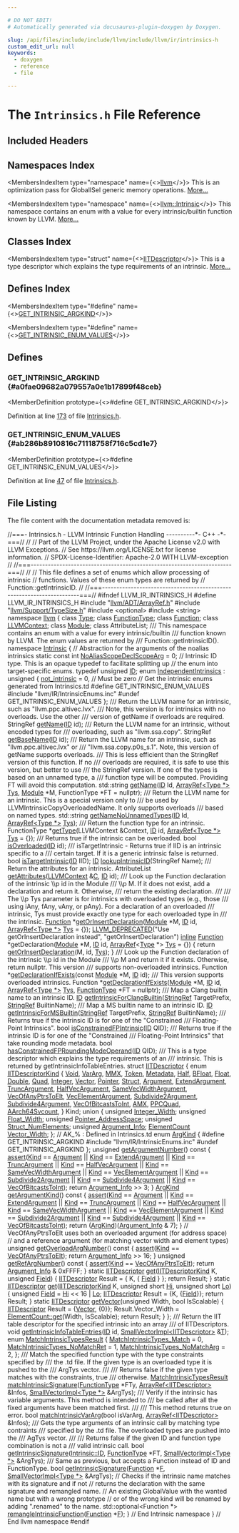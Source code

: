 ```yaml
---

# DO NOT EDIT!
# Automatically generated via docusaurus-plugin-doxygen by Doxygen.

slug: /api/files/include/include/llvm/include/llvm/ir/intrinsics-h
custom_edit_url: null
keywords:
  - doxygen
  - reference
  - file

---
```





# The `Intrinsics.h` File Reference

<DoxygenPage pluginConfig={pluginConfig}>



## Included Headers

<IncludesList>
<IncludesListItem
  filePath="llvm/ADT/ArrayRef.h"
  permalink="/docs/api/files/include/include/llvm/include/llvm/adt/arrayref-h"
  isLocal="true" />
<IncludesListItem
  filePath="llvm/Support/TypeSize.h"
  permalink="/docs/api/files/include/include/llvm/include/llvm/support/typesize-h"
  isLocal="true" />
<IncludesListItem
  filePath="optional"
  permalink=""
  isLocal="false" />
<IncludesListItem
  filePath="string"
  permalink=""
  isLocal="false" />
<IncludesListItem
  filePath="llvm/IR/IntrinsicEnums.inc"
  permalink=""
  isLocal="true" />
</IncludesList>

## Namespaces Index

<MembersIndex>

<MembersIndexItem
  type="namespace"
  name={<><a href="/docs/api/namespaces/llvm">llvm</a></>}>
This is an optimization pass for GlobalISel generic memory operations. <a href="/docs/api/namespaces/llvm/#details">More...</a>
</MembersIndexItem>

<MembersIndexItem
  type="namespace"
  name={<><a href="/docs/api/namespaces/llvm/intrinsic">llvm::Intrinsic</a></>}>
This namespace contains an enum with a value for every intrinsic/builtin function known by LLVM. <a href="/docs/api/namespaces/llvm/intrinsic/#details">More...</a>
</MembersIndexItem>

</MembersIndex>

## Classes Index

<MembersIndex>

<MembersIndexItem
  type="struct"
  name={<><a href="/docs/api/structs/llvm/intrinsic/iitdescriptor">IITDescriptor</a></>}>
This is a type descriptor which explains the type requirements of an intrinsic. <a href="/docs/api/structs/llvm/intrinsic/iitdescriptor/#details">More...</a>
</MembersIndexItem>

</MembersIndex>

## Defines Index

<MembersIndex>

<MembersIndexItem
  type="#define"
  name={<><a href="#a0fae09682a079557a0e1b17899f48ceb">GET&#95;INTRINSIC&#95;ARGKIND</a></>}>
</MembersIndexItem>

<MembersIndexItem
  type="#define"
  name={<><a href="#ab286b8910816c71118758f716c5cd1e7">GET&#95;INTRINSIC&#95;ENUM&#95;VALUES</a></>}>
</MembersIndexItem>

</MembersIndex>


<SectionDefinition>

## Defines

### GET&#95;INTRINSIC&#95;ARGKIND {#a0fae09682a079557a0e1b17899f48ceb}

<MemberDefinition
  prototype={<>#define GET&#95;INTRINSIC&#95;ARGKIND</>}>

Definition at line <a href="#l00173">173</a> of file <a href="/docs/api/files/include/include/llvm/include/llvm/ir/intrinsics-h">Intrinsics.h</a>.
</MemberDefinition>

### GET&#95;INTRINSIC&#95;ENUM&#95;VALUES {#ab286b8910816c71118758f716c5cd1e7}

<MemberDefinition
  prototype={<>#define GET&#95;INTRINSIC&#95;ENUM&#95;VALUES</>}>

Definition at line <a href="#l00047">47</a> of file <a href="/docs/api/files/include/include/llvm/include/llvm/ir/intrinsics-h">Intrinsics.h</a>.
</MemberDefinition>

</SectionDefinition>

## File Listing

The file content with the documentation metadata removed is:

<ProgramListing>

<Link id="l00001" /><CodeLine lineNumber="1"><Highlight kind="comment">//===- Intrinsics.h - LLVM Intrinsic Function Handling ----------&#42;- C++ -&#42;-===//</Highlight><Highlight kind="normal"></Highlight></CodeLine>
<Link id="l00002" /><CodeLine lineNumber="2"><Highlight kind="normal"></Highlight><Highlight kind="comment">//</Highlight><Highlight kind="normal"></Highlight></CodeLine>
<Link id="l00003" /><CodeLine lineNumber="3"><Highlight kind="normal"></Highlight><Highlight kind="comment">// Part of the LLVM Project, under the Apache License v2.0 with LLVM Exceptions.</Highlight><Highlight kind="normal"></Highlight></CodeLine>
<Link id="l00004" /><CodeLine lineNumber="4"><Highlight kind="normal"></Highlight><Highlight kind="comment">// See https://llvm.org/LICENSE.txt for license information.</Highlight><Highlight kind="normal"></Highlight></CodeLine>
<Link id="l00005" /><CodeLine lineNumber="5"><Highlight kind="normal"></Highlight><Highlight kind="comment">// SPDX-License-Identifier: Apache-2.0 WITH LLVM-exception</Highlight><Highlight kind="normal"></Highlight></CodeLine>
<Link id="l00006" /><CodeLine lineNumber="6"><Highlight kind="normal"></Highlight><Highlight kind="comment">//</Highlight><Highlight kind="normal"></Highlight></CodeLine>
<Link id="l00007" /><CodeLine lineNumber="7"><Highlight kind="normal"></Highlight><Highlight kind="comment">//===----------------------------------------------------------------------===//</Highlight><Highlight kind="normal"></Highlight></CodeLine>
<Link id="l00008" /><CodeLine lineNumber="8"><Highlight kind="normal"></Highlight><Highlight kind="comment">//</Highlight><Highlight kind="normal"></Highlight></CodeLine>
<Link id="l00009" /><CodeLine lineNumber="9"><Highlight kind="normal"></Highlight><Highlight kind="comment">// This file defines a set of enums which allow processing of intrinsic</Highlight><Highlight kind="normal"></Highlight></CodeLine>
<Link id="l00010" /><CodeLine lineNumber="10"><Highlight kind="normal"></Highlight><Highlight kind="comment">// functions. Values of these enum types are returned by</Highlight><Highlight kind="normal"></Highlight></CodeLine>
<Link id="l00011" /><CodeLine lineNumber="11"><Highlight kind="normal"></Highlight><Highlight kind="comment">// Function::getIntrinsicID.</Highlight><Highlight kind="normal"></Highlight></CodeLine>
<Link id="l00012" /><CodeLine lineNumber="12"><Highlight kind="normal"></Highlight><Highlight kind="comment">//</Highlight><Highlight kind="normal"></Highlight></CodeLine>
<Link id="l00013" /><CodeLine lineNumber="13"><Highlight kind="normal"></Highlight><Highlight kind="comment">//===----------------------------------------------------------------------===//</Highlight><Highlight kind="normal"></Highlight></CodeLine>
<Link id="l00014" /><CodeLine lineNumber="14"><Highlight kind="normal"></Highlight></CodeLine>
<Link id="l00015" /><CodeLine lineNumber="15"><Highlight kind="normal"></Highlight><Highlight kind="preprocessor">#ifndef LLVM&#95;IR&#95;INTRINSICS&#95;H</Highlight><Highlight kind="normal"></Highlight></CodeLine>
<Link id="l00016" /><CodeLine lineNumber="16"><Highlight kind="normal"></Highlight><Highlight kind="preprocessor">#define LLVM&#95;IR&#95;INTRINSICS&#95;H</Highlight><Highlight kind="normal"></Highlight></CodeLine>
<Link id="l00017" /><CodeLine lineNumber="17"><Highlight kind="normal"></Highlight></CodeLine>
<Link id="l00018" /><CodeLine lineNumber="18"><Highlight kind="normal"></Highlight><Highlight kind="preprocessor">#include &quot;<a href="/docs/api/files/include/include/llvm/include/llvm/adt/arrayref-h">llvm/ADT/ArrayRef.h</a>&quot;</Highlight><Highlight kind="normal"></Highlight></CodeLine>
<Link id="l00019" /><CodeLine lineNumber="19"><Highlight kind="normal"></Highlight><Highlight kind="preprocessor">#include &quot;<a href="/docs/api/files/include/include/llvm/include/llvm/support/typesize-h">llvm/Support/TypeSize.h</a>&quot;</Highlight><Highlight kind="normal"></Highlight></CodeLine>
<Link id="l00020" /><CodeLine lineNumber="20"><Highlight kind="normal"></Highlight><Highlight kind="preprocessor">#include &lt;optional&gt;</Highlight><Highlight kind="normal"></Highlight></CodeLine>
<Link id="l00021" /><CodeLine lineNumber="21"><Highlight kind="normal"></Highlight><Highlight kind="preprocessor">#include &lt;string&gt;</Highlight><Highlight kind="normal"></Highlight></CodeLine>
<Link id="l00022" /><CodeLine lineNumber="22"><Highlight kind="normal"></Highlight></CodeLine>
<Link id="l00023" /><CodeLine lineNumber="23"><Highlight kind="normal"></Highlight><Highlight kind="keyword">namespace </Highlight><Highlight kind="normal"><a href="/docs/api/namespaces/llvm">llvm</a> &#123;</Highlight></CodeLine>
<Link id="l00024" /><CodeLine lineNumber="24"><Highlight kind="normal"></Highlight></CodeLine>
<Link id="l00025" /><CodeLine lineNumber="25"><Highlight kind="normal"></Highlight><Highlight kind="keyword">class </Highlight><Highlight kind="normal"><a href="/docs/api/classes/llvm/type">Type</a>;</Highlight></CodeLine>
<Link id="l00026" /><CodeLine lineNumber="26"><Highlight kind="normal"></Highlight><Highlight kind="keyword">class </Highlight><Highlight kind="normal"><a href="/docs/api/classes/llvm/functiontype">FunctionType</a>;</Highlight></CodeLine>
<Link id="l00027" /><CodeLine lineNumber="27"><Highlight kind="normal"></Highlight><Highlight kind="keyword">class </Highlight><Highlight kind="normal"><a href="/docs/api/classes/llvm/function">Function</a>;</Highlight></CodeLine>
<Link id="l00028" /><CodeLine lineNumber="28"><Highlight kind="normal"></Highlight><Highlight kind="keyword">class </Highlight><Highlight kind="normal"><a href="/docs/api/classes/llvm/llvmcontext">LLVMContext</a>;</Highlight></CodeLine>
<Link id="l00029" /><CodeLine lineNumber="29"><Highlight kind="normal"></Highlight><Highlight kind="keyword">class </Highlight><Highlight kind="normal"><a href="/docs/api/classes/llvm/module">Module</a>;</Highlight></CodeLine>
<Link id="l00030" /><CodeLine lineNumber="30"><Highlight kind="normal"></Highlight><Highlight kind="keyword">class </Highlight><Highlight kind="normal">AttributeList;</Highlight></CodeLine>
<Link id="l00031" /><CodeLine lineNumber="31"><Highlight kind="normal"></Highlight><Highlight kind="comment"></Highlight></CodeLine>
<Link id="l00032" /><CodeLine lineNumber="32"><Highlight kind="comment">/// This namespace contains an enum with a value for every intrinsic/builtin</Highlight></CodeLine>
<Link id="l00033" /><CodeLine lineNumber="33"><Highlight kind="comment">/// function known by LLVM. The enum values are returned by</Highlight></CodeLine>
<Link id="l00034" /><CodeLine lineNumber="34"><Highlight kind="comment">/// Function::getIntrinsicID().</Highlight><Highlight kind="normal"></Highlight></CodeLine>
<Link id="l00035" /><CodeLine lineNumber="35"><Highlight kind="normal"></Highlight><Highlight kind="keyword">namespace </Highlight><Highlight kind="normal"><a href="/docs/api/namespaces/llvm/intrinsic">Intrinsic</a> &#123;</Highlight></CodeLine>
<Link id="l00036" /><CodeLine lineNumber="36"><Highlight kind="normal">  </Highlight><Highlight kind="comment">// Abstraction for the arguments of the noalias intrinsics</Highlight><Highlight kind="normal"></Highlight></CodeLine>
<Link id="l00037" /><CodeLine lineNumber="37" lineLink="/docs/api/namespaces/llvm/intrinsic/#a93df8888c3b6eb4e7e5df51033799693"><Highlight kind="normal">  </Highlight><Highlight kind="keyword">static</Highlight><Highlight kind="normal"> </Highlight><Highlight kind="keyword">const</Highlight><Highlight kind="normal"> </Highlight><Highlight kind="keywordtype">int</Highlight><Highlight kind="normal"> <a href="/docs/api/namespaces/llvm/intrinsic/#a93df8888c3b6eb4e7e5df51033799693">NoAliasScopeDeclScopeArg</a> = 0;</Highlight></CodeLine>
<Link id="l00038" /><CodeLine lineNumber="38"><Highlight kind="normal"></Highlight></CodeLine>
<Link id="l00039" /><CodeLine lineNumber="39"><Highlight kind="normal">  </Highlight><Highlight kind="comment">// Intrinsic ID type. This is an opaque typedef to facilitate splitting up</Highlight><Highlight kind="normal"></Highlight></CodeLine>
<Link id="l00040" /><CodeLine lineNumber="40"><Highlight kind="normal">  </Highlight><Highlight kind="comment">// the enum into target-specific enums.</Highlight><Highlight kind="normal"></Highlight></CodeLine>
<Link id="l00041" /><CodeLine lineNumber="41"><Highlight kind="normal">  </Highlight><Highlight kind="keyword">typedef</Highlight><Highlight kind="normal"> </Highlight><Highlight kind="keywordtype">unsigned</Highlight><Highlight kind="normal"> <a href="/docs/api/namespaces/llvm/intrinsic/#a80add6b3b1cdaec560907995127adc16">ID</a>;</Highlight></CodeLine>
<Link id="l00042" /><CodeLine lineNumber="42"><Highlight kind="normal"></Highlight></CodeLine>
<Link id="l00043" /><CodeLine lineNumber="43" lineLink="/docs/api/namespaces/llvm/intrinsic/#a35fedf4db6d756bd82501607f93c1e79"><Highlight kind="normal">  </Highlight><Highlight kind="keyword">enum</Highlight><Highlight kind="normal"> <a href="/docs/api/namespaces/llvm/intrinsic/#a35fedf4db6d756bd82501607f93c1e79">IndependentIntrinsics</a> : </Highlight><Highlight kind="keywordtype">unsigned</Highlight><Highlight kind="normal"> &#123;</Highlight></CodeLine>
<Link id="l00044" /><CodeLine lineNumber="44" lineLink="/docs/api/namespaces/llvm/intrinsic/#a35fedf4db6d756bd82501607f93c1e79aab5fb650050f184fa7c19c26abde5226"><Highlight kind="normal">    <a href="/docs/api/namespaces/llvm/intrinsic/#a35fedf4db6d756bd82501607f93c1e79aab5fb650050f184fa7c19c26abde5226">not&#95;intrinsic</a> = 0, </Highlight><Highlight kind="comment">// Must be zero</Highlight><Highlight kind="normal"></Highlight></CodeLine>
<Link id="l00045" /><CodeLine lineNumber="45"><Highlight kind="normal"></Highlight></CodeLine>
<Link id="l00046" /><CodeLine lineNumber="46"><Highlight kind="normal">  </Highlight><Highlight kind="comment">// Get the intrinsic enums generated from Intrinsics.td</Highlight><Highlight kind="normal"></Highlight></CodeLine>
<Link id="l00047" /><CodeLine lineNumber="47" lineLink="#ab286b8910816c71118758f716c5cd1e7"><Highlight kind="normal"></Highlight><Highlight kind="preprocessor">#define GET&#95;INTRINSIC&#95;ENUM&#95;VALUES</Highlight><Highlight kind="normal"></Highlight></CodeLine>
<Link id="l00048" /><CodeLine lineNumber="48"><Highlight kind="normal"></Highlight><Highlight kind="preprocessor">#include &quot;llvm/IR/IntrinsicEnums.inc&quot;</Highlight><Highlight kind="normal"></Highlight></CodeLine>
<Link id="l00049" /><CodeLine lineNumber="49"><Highlight kind="normal"></Highlight><Highlight kind="preprocessor">#undef GET&#95;INTRINSIC&#95;ENUM&#95;VALUES</Highlight><Highlight kind="normal"></Highlight></CodeLine>
<Link id="l00050" /><CodeLine lineNumber="50"><Highlight kind="normal">  &#125;;</Highlight></CodeLine>
<Link id="l00051" /><CodeLine lineNumber="51"><Highlight kind="normal"></Highlight><Highlight kind="comment"></Highlight></CodeLine>
<Link id="l00052" /><CodeLine lineNumber="52"><Highlight kind="comment">  /// Return the LLVM name for an intrinsic, such as &quot;llvm.ppc.altivec.lvx&quot;.</Highlight></CodeLine>
<Link id="l00053" /><CodeLine lineNumber="53"><Highlight kind="comment">  /// Note, this version is for intrinsics with no overloads.  Use the other</Highlight></CodeLine>
<Link id="l00054" /><CodeLine lineNumber="54"><Highlight kind="comment">  /// version of getName if overloads are required.</Highlight><Highlight kind="normal"></Highlight></CodeLine>
<Link id="l00055" /><CodeLine lineNumber="55"><Highlight kind="normal">  StringRef <a href="/docs/api/namespaces/llvm/intrinsic/#a7157f9fa9dd11f234ec3c58517cb6d96">getName</a>(<a href="/docs/api/namespaces/llvm/intrinsic/#a80add6b3b1cdaec560907995127adc16">ID</a> </Highlight><Highlight kind="keywordtype">id</Highlight><Highlight kind="normal">);</Highlight></CodeLine>
<Link id="l00056" /><CodeLine lineNumber="56"><Highlight kind="normal"></Highlight><Highlight kind="comment"></Highlight></CodeLine>
<Link id="l00057" /><CodeLine lineNumber="57"><Highlight kind="comment">  /// Return the LLVM name for an intrinsic, without encoded types for</Highlight></CodeLine>
<Link id="l00058" /><CodeLine lineNumber="58"><Highlight kind="comment">  /// overloading, such as &quot;llvm.ssa.copy&quot;.</Highlight><Highlight kind="normal"></Highlight></CodeLine>
<Link id="l00059" /><CodeLine lineNumber="59"><Highlight kind="normal">  StringRef <a href="/docs/api/namespaces/llvm/intrinsic/#aac36688686cd311fab09e6b55efb7f96">getBaseName</a>(<a href="/docs/api/namespaces/llvm/intrinsic/#a80add6b3b1cdaec560907995127adc16">ID</a> </Highlight><Highlight kind="keywordtype">id</Highlight><Highlight kind="normal">);</Highlight></CodeLine>
<Link id="l00060" /><CodeLine lineNumber="60"><Highlight kind="normal"></Highlight><Highlight kind="comment"></Highlight></CodeLine>
<Link id="l00061" /><CodeLine lineNumber="61"><Highlight kind="comment">  /// Return the LLVM name for an intrinsic, such as &quot;llvm.ppc.altivec.lvx&quot; or</Highlight></CodeLine>
<Link id="l00062" /><CodeLine lineNumber="62"><Highlight kind="comment">  /// &quot;llvm.ssa.copy.p0s&#95;s.1&quot;. Note, this version of getName supports overloads.</Highlight></CodeLine>
<Link id="l00063" /><CodeLine lineNumber="63"><Highlight kind="comment">  /// This is less efficient than the StringRef version of this function.  If no</Highlight></CodeLine>
<Link id="l00064" /><CodeLine lineNumber="64"><Highlight kind="comment">  /// overloads are required, it is safe to use this version, but better to use</Highlight></CodeLine>
<Link id="l00065" /><CodeLine lineNumber="65"><Highlight kind="comment">  /// the StringRef version. If one of the types is based on an unnamed type, a</Highlight></CodeLine>
<Link id="l00066" /><CodeLine lineNumber="66"><Highlight kind="comment">  /// function type will be computed. Providing FT will avoid this computation.</Highlight><Highlight kind="normal"></Highlight></CodeLine>
<Link id="l00067" /><CodeLine lineNumber="67"><Highlight kind="normal">  std::string <a href="/docs/api/namespaces/llvm/intrinsic/#a7157f9fa9dd11f234ec3c58517cb6d96">getName</a>(<a href="/docs/api/namespaces/llvm/intrinsic/#a80add6b3b1cdaec560907995127adc16">ID</a> Id, <a href="/docs/api/namespaces/llvm/#ab9c6b351507d3c0730f4290919d43a12">ArrayRef&lt;Type &#42;&gt;</a> <a href="/docs/api/namespaces/llvm/intrinsic/#a042f275033dbeb7761b82e5368e871bf">Tys</a>, <a href="/docs/api/files/lib/lib/codegen/machinecheckdebugify-cpp/#a85892acfa8970627e9bd9c9815f15c25">Module</a> &#42;M,</Highlight></CodeLine>
<Link id="l00068" /><CodeLine lineNumber="68"><Highlight kind="normal">                      FunctionType &#42;FT = </Highlight><Highlight kind="keyword">nullptr</Highlight><Highlight kind="normal">);</Highlight></CodeLine>
<Link id="l00069" /><CodeLine lineNumber="69"><Highlight kind="normal"></Highlight><Highlight kind="comment"></Highlight></CodeLine>
<Link id="l00070" /><CodeLine lineNumber="70"><Highlight kind="comment">  /// Return the LLVM name for an intrinsic. This is a special version only to</Highlight></CodeLine>
<Link id="l00071" /><CodeLine lineNumber="71"><Highlight kind="comment">  /// be used by LLVMIntrinsicCopyOverloadedName. It only supports overloads</Highlight></CodeLine>
<Link id="l00072" /><CodeLine lineNumber="72"><Highlight kind="comment">  /// based on named types.</Highlight><Highlight kind="normal"></Highlight></CodeLine>
<Link id="l00073" /><CodeLine lineNumber="73"><Highlight kind="normal">  std::string <a href="/docs/api/namespaces/llvm/intrinsic/#a3b2b24ea2831ebf75ab12501d3ca89e8">getNameNoUnnamedTypes</a>(<a href="/docs/api/namespaces/llvm/intrinsic/#a80add6b3b1cdaec560907995127adc16">ID</a> Id, <a href="/docs/api/namespaces/llvm/#ab9c6b351507d3c0730f4290919d43a12">ArrayRef&lt;Type &#42;&gt;</a> <a href="/docs/api/namespaces/llvm/intrinsic/#a042f275033dbeb7761b82e5368e871bf">Tys</a>);</Highlight></CodeLine>
<Link id="l00074" /><CodeLine lineNumber="74"><Highlight kind="normal"></Highlight><Highlight kind="comment"></Highlight></CodeLine>
<Link id="l00075" /><CodeLine lineNumber="75"><Highlight kind="comment">  /// Return the function type for an intrinsic.</Highlight><Highlight kind="normal"></Highlight></CodeLine>
<Link id="l00076" /><CodeLine lineNumber="76"><Highlight kind="normal">  FunctionType &#42;<a href="/docs/api/namespaces/llvm/intrinsic/#aca1828635e30f34e4958afeb5541766e">getType</a>(LLVMContext &amp;Context, <a href="/docs/api/namespaces/llvm/intrinsic/#a80add6b3b1cdaec560907995127adc16">ID</a> </Highlight><Highlight kind="keywordtype">id</Highlight><Highlight kind="normal">, <a href="/docs/api/namespaces/llvm/#ab9c6b351507d3c0730f4290919d43a12">ArrayRef&lt;Type &#42;&gt;</a> <a href="/docs/api/namespaces/llvm/intrinsic/#a042f275033dbeb7761b82e5368e871bf">Tys</a> = &#123;&#125;);</Highlight></CodeLine>
<Link id="l00077" /><CodeLine lineNumber="77"><Highlight kind="normal"></Highlight><Highlight kind="comment"></Highlight></CodeLine>
<Link id="l00078" /><CodeLine lineNumber="78"><Highlight kind="comment">  /// Returns true if the intrinsic can be overloaded.</Highlight><Highlight kind="normal"></Highlight></CodeLine>
<Link id="l00079" /><CodeLine lineNumber="79"><Highlight kind="normal">  </Highlight><Highlight kind="keywordtype">bool</Highlight><Highlight kind="normal"> <a href="/docs/api/namespaces/llvm/intrinsic/#ab2d91e185087b0ac1f22ef439a170c7f">isOverloaded</a>(<a href="/docs/api/namespaces/llvm/intrinsic/#a80add6b3b1cdaec560907995127adc16">ID</a> </Highlight><Highlight kind="keywordtype">id</Highlight><Highlight kind="normal">);</Highlight></CodeLine>
<Link id="l00080" /><CodeLine lineNumber="80"><Highlight kind="normal"></Highlight><Highlight kind="comment"></Highlight></CodeLine>
<Link id="l00081" /><CodeLine lineNumber="81"><Highlight kind="comment">  /// isTargetIntrinsic - Returns true if IID is an intrinsic specific to a</Highlight></CodeLine>
<Link id="l00082" /><CodeLine lineNumber="82"><Highlight kind="comment">  /// certain target. If it is a generic intrinsic false is returned.</Highlight><Highlight kind="normal"></Highlight></CodeLine>
<Link id="l00083" /><CodeLine lineNumber="83"><Highlight kind="normal">  </Highlight><Highlight kind="keywordtype">bool</Highlight><Highlight kind="normal"> <a href="/docs/api/namespaces/llvm/intrinsic/#aeb05a68bd17abae22344be8a1a41fb5d">isTargetIntrinsic</a>(<a href="/docs/api/namespaces/llvm/intrinsic/#a80add6b3b1cdaec560907995127adc16">ID</a> IID);</Highlight></CodeLine>
<Link id="l00084" /><CodeLine lineNumber="84"><Highlight kind="normal"></Highlight></CodeLine>
<Link id="l00085" /><CodeLine lineNumber="85"><Highlight kind="normal">  <a href="/docs/api/namespaces/llvm/intrinsic/#a80add6b3b1cdaec560907995127adc16">ID</a> <a href="/docs/api/namespaces/llvm/intrinsic/#a821cf516da0409f54e4cd8a5b7478ea7">lookupIntrinsicID</a>(StringRef Name);</Highlight></CodeLine>
<Link id="l00086" /><CodeLine lineNumber="86"><Highlight kind="normal"></Highlight><Highlight kind="comment"></Highlight></CodeLine>
<Link id="l00087" /><CodeLine lineNumber="87"><Highlight kind="comment">  /// Return the attributes for an intrinsic.</Highlight><Highlight kind="normal"></Highlight></CodeLine>
<Link id="l00088" /><CodeLine lineNumber="88" lineLink="/docs/api/namespaces/llvm/intrinsic/#a89cda2218259523c41863fc1175d6907"><Highlight kind="normal">  AttributeList <a href="/docs/api/namespaces/llvm/intrinsic/#a89cda2218259523c41863fc1175d6907">getAttributes</a>(<a href="/docs/api/classes/llvm/llvmcontext">LLVMContext</a> &amp;<a href="/docs/api/namespaces/llvm/callingconv/#ac6aa1387c4375260e2468eb5a77fdb4cafd841a49aec1539bc88abc8ff9e170fb">C</a>, <a href="/docs/api/namespaces/llvm/intrinsic/#a80add6b3b1cdaec560907995127adc16">ID</a> </Highlight><Highlight kind="keywordtype">id</Highlight><Highlight kind="normal">);</Highlight></CodeLine>
<Link id="l00089" /><CodeLine lineNumber="89"><Highlight kind="normal"></Highlight><Highlight kind="comment"></Highlight></CodeLine>
<Link id="l00090" /><CodeLine lineNumber="90"><Highlight kind="comment">  /// Look up the Function declaration of the intrinsic \\p id in the Module</Highlight></CodeLine>
<Link id="l00091" /><CodeLine lineNumber="91"><Highlight kind="comment">  /// \\p M. If it does not exist, add a declaration and return it. Otherwise,</Highlight></CodeLine>
<Link id="l00092" /><CodeLine lineNumber="92"><Highlight kind="comment">  /// return the existing declaration.</Highlight></CodeLine>
<Link id="l00093" /><CodeLine lineNumber="93"><Highlight kind="comment">  ///</Highlight></CodeLine>
<Link id="l00094" /><CodeLine lineNumber="94"><Highlight kind="comment">  /// The \\p Tys parameter is for intrinsics with overloaded types (e.g., those</Highlight></CodeLine>
<Link id="l00095" /><CodeLine lineNumber="95"><Highlight kind="comment">  /// using iAny, fAny, vAny, or pAny).  For a declaration of an overloaded</Highlight></CodeLine>
<Link id="l00096" /><CodeLine lineNumber="96"><Highlight kind="comment">  /// intrinsic, Tys must provide exactly one type for each overloaded type in</Highlight></CodeLine>
<Link id="l00097" /><CodeLine lineNumber="97"><Highlight kind="comment">  /// the intrinsic.</Highlight><Highlight kind="normal"></Highlight></CodeLine>
<Link id="l00098" /><CodeLine lineNumber="98"><Highlight kind="normal">  <a href="/docs/api/classes/llvm/function">Function</a> &#42;<a href="/docs/api/namespaces/llvm/intrinsic/#a0cff8be0190d8e20b7cf13646f34afa2">getOrInsertDeclaration</a>(<a href="/docs/api/classes/llvm/module">Module</a> &#42;M, <a href="/docs/api/namespaces/llvm/intrinsic/#a80add6b3b1cdaec560907995127adc16">ID</a> </Highlight><Highlight kind="keywordtype">id</Highlight><Highlight kind="normal">, <a href="/docs/api/classes/llvm/arrayref">ArrayRef&lt;Type &#42;&gt;</a> <a href="/docs/api/namespaces/llvm/intrinsic/#a042f275033dbeb7761b82e5368e871bf">Tys</a> = &#123;&#125;);</Highlight></CodeLine>
<Link id="l00099" /><CodeLine lineNumber="99"><Highlight kind="normal"></Highlight></CodeLine>
<Link id="l00100" /><CodeLine lineNumber="100" lineLink="/docs/api/namespaces/llvm/intrinsic/#a15a163f0f99e34c12ffe66edc4fe4cc2"><Highlight kind="normal">  <a href="/docs/api/files/include/include/llvm/include/llvm/support/compiler-h/#a2166e563f0a3060d24f8b53a6d995ad6">LLVM&#95;DEPRECATED</a>(</Highlight><Highlight kind="stringliteral">&quot;Use getOrInsertDeclaration instead&quot;</Highlight><Highlight kind="normal">,</Highlight></CodeLine>
<Link id="l00101" /><CodeLine lineNumber="101"><Highlight kind="normal">                  </Highlight><Highlight kind="stringliteral">&quot;getOrInsertDeclaration&quot;</Highlight><Highlight kind="normal">)</Highlight></CodeLine>
<Link id="l00102" /><CodeLine lineNumber="102" lineLink="/docs/api/namespaces/llvm/intrinsic/#a1fd225da5fcb670947a8e869fce8650e"><Highlight kind="normal">  <a href="/docs/api/files/lib/lib/transforms/lib/transforms/ipo/alwaysinliner-cpp/#a46ccdc20c42bb5ae5b9d313e12a68421">inline</a> <a href="/docs/api/classes/llvm/function">Function</a> &#42;getDeclaration(<a href="/docs/api/classes/llvm/module">Module</a> &#42;M, <a href="/docs/api/namespaces/llvm/intrinsic/#a80add6b3b1cdaec560907995127adc16">ID</a> </Highlight><Highlight kind="keywordtype">id</Highlight><Highlight kind="normal">, <a href="/docs/api/classes/llvm/arrayref">ArrayRef</a>&lt;<a href="/docs/api/classes/llvm/type">Type</a> &#42;&gt; <a href="/docs/api/namespaces/llvm/intrinsic/#a042f275033dbeb7761b82e5368e871bf">Tys</a> = &#123;&#125;) &#123;</Highlight></CodeLine>
<Link id="l00103" /><CodeLine lineNumber="103"><Highlight kind="normal">    </Highlight><Highlight kind="keywordflow">return</Highlight><Highlight kind="normal"> <a href="/docs/api/namespaces/llvm/intrinsic/#a0cff8be0190d8e20b7cf13646f34afa2">getOrInsertDeclaration</a>(M, </Highlight><Highlight kind="keywordtype">id</Highlight><Highlight kind="normal">, <a href="/docs/api/namespaces/llvm/intrinsic/#a042f275033dbeb7761b82e5368e871bf">Tys</a>);</Highlight></CodeLine>
<Link id="l00104" /><CodeLine lineNumber="104"><Highlight kind="normal">  &#125;</Highlight></CodeLine>
<Link id="l00105" /><CodeLine lineNumber="105"><Highlight kind="normal"></Highlight><Highlight kind="comment"></Highlight></CodeLine>
<Link id="l00106" /><CodeLine lineNumber="106"><Highlight kind="comment">  /// Look up the Function declaration of the intrinsic \\p id in the Module</Highlight></CodeLine>
<Link id="l00107" /><CodeLine lineNumber="107"><Highlight kind="comment">  /// \\p M and return it if it exists. Otherwise, return nullptr. This version</Highlight></CodeLine>
<Link id="l00108" /><CodeLine lineNumber="108"><Highlight kind="comment">  /// supports non-overloaded intrinsics.</Highlight><Highlight kind="normal"></Highlight></CodeLine>
<Link id="l00109" /><CodeLine lineNumber="109"><Highlight kind="normal">  Function &#42;<a href="/docs/api/namespaces/llvm/intrinsic/#aa1731508126b77035ab3ba9d71d5374b">getDeclarationIfExists</a>(</Highlight><Highlight kind="keyword">const</Highlight><Highlight kind="normal"> <a href="/docs/api/files/lib/lib/codegen/machinecheckdebugify-cpp/#a85892acfa8970627e9bd9c9815f15c25">Module</a> &#42;M, <a href="/docs/api/namespaces/llvm/intrinsic/#a80add6b3b1cdaec560907995127adc16">ID</a> </Highlight><Highlight kind="keywordtype">id</Highlight><Highlight kind="normal">);</Highlight></CodeLine>
<Link id="l00110" /><CodeLine lineNumber="110"><Highlight kind="normal"></Highlight><Highlight kind="comment"></Highlight></CodeLine>
<Link id="l00111" /><CodeLine lineNumber="111"><Highlight kind="comment">  /// This version supports overloaded intrinsics.</Highlight><Highlight kind="normal"></Highlight></CodeLine>
<Link id="l00112" /><CodeLine lineNumber="112"><Highlight kind="normal">  Function &#42;<a href="/docs/api/namespaces/llvm/intrinsic/#aa1731508126b77035ab3ba9d71d5374b">getDeclarationIfExists</a>(<a href="/docs/api/files/lib/lib/codegen/machinecheckdebugify-cpp/#a85892acfa8970627e9bd9c9815f15c25">Module</a> &#42;M, <a href="/docs/api/namespaces/llvm/intrinsic/#a80add6b3b1cdaec560907995127adc16">ID</a> </Highlight><Highlight kind="keywordtype">id</Highlight><Highlight kind="normal">, <a href="/docs/api/namespaces/llvm/#ab9c6b351507d3c0730f4290919d43a12">ArrayRef&lt;Type &#42;&gt;</a> <a href="/docs/api/namespaces/llvm/intrinsic/#a042f275033dbeb7761b82e5368e871bf">Tys</a>,</Highlight></CodeLine>
<Link id="l00113" /><CodeLine lineNumber="113"><Highlight kind="normal">                                   <a href="/docs/api/classes/functiontype">FunctionType</a> &#42;FT = </Highlight><Highlight kind="keyword">nullptr</Highlight><Highlight kind="normal">);</Highlight></CodeLine>
<Link id="l00114" /><CodeLine lineNumber="114"><Highlight kind="normal"></Highlight><Highlight kind="comment"></Highlight></CodeLine>
<Link id="l00115" /><CodeLine lineNumber="115"><Highlight kind="comment">  /// Map a Clang builtin name to an intrinsic ID.</Highlight><Highlight kind="normal"></Highlight></CodeLine>
<Link id="l00116" /><CodeLine lineNumber="116" lineLink="/docs/api/namespaces/llvm/intrinsic/#a7625b4659e0bcfd1e8938bfc188537c4"><Highlight kind="normal">  <a href="/docs/api/namespaces/llvm/intrinsic/#a80add6b3b1cdaec560907995127adc16">ID</a> <a href="/docs/api/namespaces/llvm/intrinsic/#a7625b4659e0bcfd1e8938bfc188537c4">getIntrinsicForClangBuiltin</a>(<a href="/docs/api/classes/llvm/stringref">StringRef</a> TargetPrefix, <a href="/docs/api/classes/llvm/stringref">StringRef</a> BuiltinName);</Highlight></CodeLine>
<Link id="l00117" /><CodeLine lineNumber="117"><Highlight kind="normal"></Highlight><Highlight kind="comment"></Highlight></CodeLine>
<Link id="l00118" /><CodeLine lineNumber="118"><Highlight kind="comment">  /// Map a MS builtin name to an intrinsic ID.</Highlight><Highlight kind="normal"></Highlight></CodeLine>
<Link id="l00119" /><CodeLine lineNumber="119" lineLink="/docs/api/namespaces/llvm/intrinsic/#a9a7064731c86d5ab52f953e6ccd8322f"><Highlight kind="normal">  <a href="/docs/api/namespaces/llvm/intrinsic/#a80add6b3b1cdaec560907995127adc16">ID</a> <a href="/docs/api/namespaces/llvm/intrinsic/#a9a7064731c86d5ab52f953e6ccd8322f">getIntrinsicForMSBuiltin</a>(<a href="/docs/api/classes/llvm/stringref">StringRef</a> TargetPrefix, <a href="/docs/api/classes/llvm/stringref">StringRef</a> BuiltinName);</Highlight></CodeLine>
<Link id="l00120" /><CodeLine lineNumber="120"><Highlight kind="normal"></Highlight><Highlight kind="comment"></Highlight></CodeLine>
<Link id="l00121" /><CodeLine lineNumber="121"><Highlight kind="comment">  /// Returns true if the intrinsic ID is for one of the &quot;Constrained</Highlight></CodeLine>
<Link id="l00122" /><CodeLine lineNumber="122"><Highlight kind="comment">  /// Floating-Point Intrinsics&quot;.</Highlight><Highlight kind="normal"></Highlight></CodeLine>
<Link id="l00123" /><CodeLine lineNumber="123"><Highlight kind="normal">  </Highlight><Highlight kind="keywordtype">bool</Highlight><Highlight kind="normal"> <a href="/docs/api/namespaces/llvm/intrinsic/#a7ff2d64dca44822331bda0a0975ebd6d">isConstrainedFPIntrinsic</a>(<a href="/docs/api/namespaces/llvm/intrinsic/#a80add6b3b1cdaec560907995127adc16">ID</a> QID);</Highlight></CodeLine>
<Link id="l00124" /><CodeLine lineNumber="124"><Highlight kind="normal"></Highlight><Highlight kind="comment"></Highlight></CodeLine>
<Link id="l00125" /><CodeLine lineNumber="125"><Highlight kind="comment">  /// Returns true if the intrinsic ID is for one of the &quot;Constrained</Highlight></CodeLine>
<Link id="l00126" /><CodeLine lineNumber="126"><Highlight kind="comment">  /// Floating-Point Intrinsics&quot; that take rounding mode metadata.</Highlight><Highlight kind="normal"></Highlight></CodeLine>
<Link id="l00127" /><CodeLine lineNumber="127"><Highlight kind="normal">  </Highlight><Highlight kind="keywordtype">bool</Highlight><Highlight kind="normal"> <a href="/docs/api/namespaces/llvm/intrinsic/#a3dbd4447f1241859563534da87edfa1f">hasConstrainedFPRoundingModeOperand</a>(<a href="/docs/api/namespaces/llvm/intrinsic/#a80add6b3b1cdaec560907995127adc16">ID</a> QID);</Highlight></CodeLine>
<Link id="l00128" /><CodeLine lineNumber="128"><Highlight kind="normal"></Highlight><Highlight kind="comment"></Highlight></CodeLine>
<Link id="l00129" /><CodeLine lineNumber="129"><Highlight kind="comment">  /// This is a type descriptor which explains the type requirements of an</Highlight></CodeLine>
<Link id="l00130" /><CodeLine lineNumber="130"><Highlight kind="comment">  /// intrinsic. This is returned by getIntrinsicInfoTableEntries.</Highlight><Highlight kind="normal"></Highlight></CodeLine>
<Link id="l00131" /><CodeLine lineNumber="131" lineLink="/docs/api/structs/llvm/intrinsic/iitdescriptor"><Highlight kind="normal">  </Highlight><Highlight kind="keyword">struct </Highlight><Highlight kind="normal"><a href="/docs/api/structs/llvm/intrinsic/iitdescriptor">IITDescriptor</a> &#123;</Highlight></CodeLine>
<Link id="l00132" /><CodeLine lineNumber="132" lineLink="/docs/api/structs/llvm/intrinsic/iitdescriptor/#a4bdf4f1a432b628d6c78a4942244c0fc"><Highlight kind="normal">    </Highlight><Highlight kind="keyword">enum</Highlight><Highlight kind="normal"> <a href="/docs/api/structs/llvm/intrinsic/iitdescriptor/#a4bdf4f1a432b628d6c78a4942244c0fc">IITDescriptorKind</a> &#123;</Highlight></CodeLine>
<Link id="l00133" /><CodeLine lineNumber="133" lineLink="/docs/api/structs/llvm/intrinsic/iitdescriptor/#a4bdf4f1a432b628d6c78a4942244c0fca857d9d3e14e60b7d00a2607096ce0c60"><Highlight kind="normal">      <a href="/docs/api/structs/llvm/intrinsic/iitdescriptor/#a4bdf4f1a432b628d6c78a4942244c0fca857d9d3e14e60b7d00a2607096ce0c60">Void</a>,</Highlight></CodeLine>
<Link id="l00134" /><CodeLine lineNumber="134" lineLink="/docs/api/structs/llvm/intrinsic/iitdescriptor/#a4bdf4f1a432b628d6c78a4942244c0fca484f6ab5099f6776d80396a092c84ac5"><Highlight kind="normal">      <a href="/docs/api/structs/llvm/intrinsic/iitdescriptor/#a4bdf4f1a432b628d6c78a4942244c0fca484f6ab5099f6776d80396a092c84ac5">VarArg</a>,</Highlight></CodeLine>
<Link id="l00135" /><CodeLine lineNumber="135" lineLink="/docs/api/structs/llvm/intrinsic/iitdescriptor/#a4bdf4f1a432b628d6c78a4942244c0fcad078e0ac4447cbf137c6204424c8b73a"><Highlight kind="normal">      <a href="/docs/api/structs/llvm/intrinsic/iitdescriptor/#a4bdf4f1a432b628d6c78a4942244c0fcad078e0ac4447cbf137c6204424c8b73a">MMX</a>,</Highlight></CodeLine>
<Link id="l00136" /><CodeLine lineNumber="136" lineLink="/docs/api/structs/llvm/intrinsic/iitdescriptor/#a4bdf4f1a432b628d6c78a4942244c0fca712d5c1287f92a8fbea35d83d0ccc75f"><Highlight kind="normal">      <a href="/docs/api/structs/llvm/intrinsic/iitdescriptor/#a4bdf4f1a432b628d6c78a4942244c0fca712d5c1287f92a8fbea35d83d0ccc75f">Token</a>,</Highlight></CodeLine>
<Link id="l00137" /><CodeLine lineNumber="137" lineLink="/docs/api/structs/llvm/intrinsic/iitdescriptor/#a4bdf4f1a432b628d6c78a4942244c0fca5157f3e7b95fecffafb2ba8d42429bc4"><Highlight kind="normal">      <a href="/docs/api/structs/llvm/intrinsic/iitdescriptor/#a4bdf4f1a432b628d6c78a4942244c0fca5157f3e7b95fecffafb2ba8d42429bc4">Metadata</a>,</Highlight></CodeLine>
<Link id="l00138" /><CodeLine lineNumber="138" lineLink="/docs/api/structs/llvm/intrinsic/iitdescriptor/#a4bdf4f1a432b628d6c78a4942244c0fcabd342ca365e9c9fad8bb56e2ce305e1b"><Highlight kind="normal">      <a href="/docs/api/structs/llvm/intrinsic/iitdescriptor/#a4bdf4f1a432b628d6c78a4942244c0fcabd342ca365e9c9fad8bb56e2ce305e1b">Half</a>,</Highlight></CodeLine>
<Link id="l00139" /><CodeLine lineNumber="139" lineLink="/docs/api/structs/llvm/intrinsic/iitdescriptor/#a4bdf4f1a432b628d6c78a4942244c0fcaf235f6717c68a94a85e65f62cbbc1cf2"><Highlight kind="normal">      <a href="/docs/api/structs/llvm/intrinsic/iitdescriptor/#a4bdf4f1a432b628d6c78a4942244c0fcaf235f6717c68a94a85e65f62cbbc1cf2">BFloat</a>,</Highlight></CodeLine>
<Link id="l00140" /><CodeLine lineNumber="140" lineLink="/docs/api/structs/llvm/intrinsic/iitdescriptor/#a4bdf4f1a432b628d6c78a4942244c0fca6dc7395b51cab89eca51926f6fc1cf3c"><Highlight kind="normal">      <a href="/docs/api/structs/llvm/intrinsic/iitdescriptor/#a4bdf4f1a432b628d6c78a4942244c0fca6dc7395b51cab89eca51926f6fc1cf3c">Float</a>,</Highlight></CodeLine>
<Link id="l00141" /><CodeLine lineNumber="141" lineLink="/docs/api/structs/llvm/intrinsic/iitdescriptor/#a4bdf4f1a432b628d6c78a4942244c0fca3603faa1969eba79c799b51c01aa2b64"><Highlight kind="normal">      <a href="/docs/api/structs/llvm/intrinsic/iitdescriptor/#a4bdf4f1a432b628d6c78a4942244c0fca3603faa1969eba79c799b51c01aa2b64">Double</a>,</Highlight></CodeLine>
<Link id="l00142" /><CodeLine lineNumber="142" lineLink="/docs/api/structs/llvm/intrinsic/iitdescriptor/#a4bdf4f1a432b628d6c78a4942244c0fcad4d9186a77d3bc1a6e8c5dfb52889bc1"><Highlight kind="normal">      <a href="/docs/api/structs/llvm/intrinsic/iitdescriptor/#a4bdf4f1a432b628d6c78a4942244c0fcad4d9186a77d3bc1a6e8c5dfb52889bc1">Quad</a>,</Highlight></CodeLine>
<Link id="l00143" /><CodeLine lineNumber="143" lineLink="/docs/api/structs/llvm/intrinsic/iitdescriptor/#a4bdf4f1a432b628d6c78a4942244c0fcad8956869e778d2dfe5532559e7c1ecf9"><Highlight kind="normal">      <a href="/docs/api/structs/llvm/intrinsic/iitdescriptor/#a4bdf4f1a432b628d6c78a4942244c0fcad8956869e778d2dfe5532559e7c1ecf9">Integer</a>,</Highlight></CodeLine>
<Link id="l00144" /><CodeLine lineNumber="144" lineLink="/docs/api/structs/llvm/intrinsic/iitdescriptor/#a4bdf4f1a432b628d6c78a4942244c0fca04581b997ef295baa87e1221f1054236"><Highlight kind="normal">      <a href="/docs/api/structs/llvm/intrinsic/iitdescriptor/#a4bdf4f1a432b628d6c78a4942244c0fca04581b997ef295baa87e1221f1054236">Vector</a>,</Highlight></CodeLine>
<Link id="l00145" /><CodeLine lineNumber="145" lineLink="/docs/api/structs/llvm/intrinsic/iitdescriptor/#a4bdf4f1a432b628d6c78a4942244c0fca7bbcb21238bfb73b2c5b666ac7f19438"><Highlight kind="normal">      <a href="/docs/api/structs/llvm/intrinsic/iitdescriptor/#a4bdf4f1a432b628d6c78a4942244c0fca7bbcb21238bfb73b2c5b666ac7f19438">Pointer</a>,</Highlight></CodeLine>
<Link id="l00146" /><CodeLine lineNumber="146" lineLink="/docs/api/structs/llvm/intrinsic/iitdescriptor/#a4bdf4f1a432b628d6c78a4942244c0fcab4f1ac6b37c7049da733e72ef90eabcd"><Highlight kind="normal">      <a href="/docs/api/structs/llvm/intrinsic/iitdescriptor/#a4bdf4f1a432b628d6c78a4942244c0fcab4f1ac6b37c7049da733e72ef90eabcd">Struct</a>,</Highlight></CodeLine>
<Link id="l00147" /><CodeLine lineNumber="147" lineLink="/docs/api/structs/llvm/intrinsic/iitdescriptor/#a4bdf4f1a432b628d6c78a4942244c0fca486b75e3989ba93a6cdc34431291c3b3"><Highlight kind="normal">      <a href="/docs/api/structs/llvm/intrinsic/iitdescriptor/#a4bdf4f1a432b628d6c78a4942244c0fca486b75e3989ba93a6cdc34431291c3b3">Argument</a>,</Highlight></CodeLine>
<Link id="l00148" /><CodeLine lineNumber="148" lineLink="/docs/api/structs/llvm/intrinsic/iitdescriptor/#a4bdf4f1a432b628d6c78a4942244c0fca96fdd05970b9e4e9c723ed8a9dad202d"><Highlight kind="normal">      <a href="/docs/api/structs/llvm/intrinsic/iitdescriptor/#a4bdf4f1a432b628d6c78a4942244c0fca96fdd05970b9e4e9c723ed8a9dad202d">ExtendArgument</a>,</Highlight></CodeLine>
<Link id="l00149" /><CodeLine lineNumber="149" lineLink="/docs/api/structs/llvm/intrinsic/iitdescriptor/#a4bdf4f1a432b628d6c78a4942244c0fca8e8e4da223ec106852da84f310e70a7d"><Highlight kind="normal">      <a href="/docs/api/structs/llvm/intrinsic/iitdescriptor/#a4bdf4f1a432b628d6c78a4942244c0fca8e8e4da223ec106852da84f310e70a7d">TruncArgument</a>,</Highlight></CodeLine>
<Link id="l00150" /><CodeLine lineNumber="150" lineLink="/docs/api/structs/llvm/intrinsic/iitdescriptor/#a4bdf4f1a432b628d6c78a4942244c0fca8395d709fee30ad194e89ae8ffabe77c"><Highlight kind="normal">      <a href="/docs/api/structs/llvm/intrinsic/iitdescriptor/#a4bdf4f1a432b628d6c78a4942244c0fca8395d709fee30ad194e89ae8ffabe77c">HalfVecArgument</a>,</Highlight></CodeLine>
<Link id="l00151" /><CodeLine lineNumber="151" lineLink="/docs/api/structs/llvm/intrinsic/iitdescriptor/#a4bdf4f1a432b628d6c78a4942244c0fca0f4d1d546be9b2dcd98447aa2025c865"><Highlight kind="normal">      <a href="/docs/api/structs/llvm/intrinsic/iitdescriptor/#a4bdf4f1a432b628d6c78a4942244c0fca0f4d1d546be9b2dcd98447aa2025c865">SameVecWidthArgument</a>,</Highlight></CodeLine>
<Link id="l00152" /><CodeLine lineNumber="152" lineLink="/docs/api/structs/llvm/intrinsic/iitdescriptor/#a4bdf4f1a432b628d6c78a4942244c0fca1009ba462e1f603b84e09353affb33e6"><Highlight kind="normal">      <a href="/docs/api/structs/llvm/intrinsic/iitdescriptor/#a4bdf4f1a432b628d6c78a4942244c0fca1009ba462e1f603b84e09353affb33e6">VecOfAnyPtrsToElt</a>,</Highlight></CodeLine>
<Link id="l00153" /><CodeLine lineNumber="153" lineLink="/docs/api/structs/llvm/intrinsic/iitdescriptor/#a4bdf4f1a432b628d6c78a4942244c0fcaaf8734a000f80e2a1f7b045b78039150"><Highlight kind="normal">      <a href="/docs/api/structs/llvm/intrinsic/iitdescriptor/#a4bdf4f1a432b628d6c78a4942244c0fcaaf8734a000f80e2a1f7b045b78039150">VecElementArgument</a>,</Highlight></CodeLine>
<Link id="l00154" /><CodeLine lineNumber="154" lineLink="/docs/api/structs/llvm/intrinsic/iitdescriptor/#a4bdf4f1a432b628d6c78a4942244c0fca936ed04793701ae718cf6633323b775e"><Highlight kind="normal">      <a href="/docs/api/structs/llvm/intrinsic/iitdescriptor/#a4bdf4f1a432b628d6c78a4942244c0fca936ed04793701ae718cf6633323b775e">Subdivide2Argument</a>,</Highlight></CodeLine>
<Link id="l00155" /><CodeLine lineNumber="155" lineLink="/docs/api/structs/llvm/intrinsic/iitdescriptor/#a4bdf4f1a432b628d6c78a4942244c0fcac1ffa06e40a405d13acde21e4b553479"><Highlight kind="normal">      <a href="/docs/api/structs/llvm/intrinsic/iitdescriptor/#a4bdf4f1a432b628d6c78a4942244c0fcac1ffa06e40a405d13acde21e4b553479">Subdivide4Argument</a>,</Highlight></CodeLine>
<Link id="l00156" /><CodeLine lineNumber="156" lineLink="/docs/api/structs/llvm/intrinsic/iitdescriptor/#a4bdf4f1a432b628d6c78a4942244c0fca8de511b20956ddac6bc3a9359177a99c"><Highlight kind="normal">      <a href="/docs/api/structs/llvm/intrinsic/iitdescriptor/#a4bdf4f1a432b628d6c78a4942244c0fca8de511b20956ddac6bc3a9359177a99c">VecOfBitcastsToInt</a>,</Highlight></CodeLine>
<Link id="l00157" /><CodeLine lineNumber="157" lineLink="/docs/api/structs/llvm/intrinsic/iitdescriptor/#a4bdf4f1a432b628d6c78a4942244c0fcaea820cc7f317726dd2835ae0a2b65645"><Highlight kind="normal">      <a href="/docs/api/structs/llvm/intrinsic/iitdescriptor/#a4bdf4f1a432b628d6c78a4942244c0fcaea820cc7f317726dd2835ae0a2b65645">AMX</a>,</Highlight></CodeLine>
<Link id="l00158" /><CodeLine lineNumber="158" lineLink="/docs/api/structs/llvm/intrinsic/iitdescriptor/#a4bdf4f1a432b628d6c78a4942244c0fca5d9d3e96b39da7e7151e1b939feeea9e"><Highlight kind="normal">      <a href="/docs/api/structs/llvm/intrinsic/iitdescriptor/#a4bdf4f1a432b628d6c78a4942244c0fca5d9d3e96b39da7e7151e1b939feeea9e">PPCQuad</a>,</Highlight></CodeLine>
<Link id="l00159" /><CodeLine lineNumber="159" lineLink="/docs/api/structs/llvm/intrinsic/iitdescriptor/#a4bdf4f1a432b628d6c78a4942244c0fcae165c41b5afec76ce66a83747dc0edd3"><Highlight kind="normal">      <a href="/docs/api/structs/llvm/intrinsic/iitdescriptor/#a4bdf4f1a432b628d6c78a4942244c0fcae165c41b5afec76ce66a83747dc0edd3">AArch64Svcount</a>,</Highlight></CodeLine>
<Link id="l00160" /><CodeLine lineNumber="160" lineLink="/docs/api/structs/llvm/intrinsic/iitdescriptor/#a03351835850db3fc6d4f4430fc35b481"><Highlight kind="normal">    &#125; Kind;</Highlight></CodeLine>
<Link id="l00161" /><CodeLine lineNumber="161"><Highlight kind="normal"></Highlight></CodeLine>
<Link id="l00162" /><CodeLine lineNumber="162"><Highlight kind="normal">    </Highlight><Highlight kind="keyword">union </Highlight><Highlight kind="normal">&#123;</Highlight></CodeLine>
<Link id="l00163" /><CodeLine lineNumber="163" lineLink="/docs/api/structs/llvm/intrinsic/iitdescriptor/#a5f30eafee97a66ad8878d9b0be0836ab"><Highlight kind="normal">      </Highlight><Highlight kind="keywordtype">unsigned</Highlight><Highlight kind="normal"> <a href="/docs/api/structs/llvm/intrinsic/iitdescriptor/#a5f30eafee97a66ad8878d9b0be0836ab">Integer&#95;Width</a>;</Highlight></CodeLine>
<Link id="l00164" /><CodeLine lineNumber="164" lineLink="/docs/api/structs/llvm/intrinsic/iitdescriptor/#ad4631eb9d44bf213748a81473f85c15c"><Highlight kind="normal">      </Highlight><Highlight kind="keywordtype">unsigned</Highlight><Highlight kind="normal"> <a href="/docs/api/structs/llvm/intrinsic/iitdescriptor/#ad4631eb9d44bf213748a81473f85c15c">Float&#95;Width</a>;</Highlight></CodeLine>
<Link id="l00165" /><CodeLine lineNumber="165" lineLink="/docs/api/structs/llvm/intrinsic/iitdescriptor/#a762c43ce973df8e33994402fa2022c3c"><Highlight kind="normal">      </Highlight><Highlight kind="keywordtype">unsigned</Highlight><Highlight kind="normal"> <a href="/docs/api/structs/llvm/intrinsic/iitdescriptor/#a762c43ce973df8e33994402fa2022c3c">Pointer&#95;AddressSpace</a>;</Highlight></CodeLine>
<Link id="l00166" /><CodeLine lineNumber="166" lineLink="/docs/api/structs/llvm/intrinsic/iitdescriptor/#a34a0db71663d6d23636584eba86e8b4b"><Highlight kind="normal">      </Highlight><Highlight kind="keywordtype">unsigned</Highlight><Highlight kind="normal"> <a href="/docs/api/structs/llvm/intrinsic/iitdescriptor/#a34a0db71663d6d23636584eba86e8b4b">Struct&#95;NumElements</a>;</Highlight></CodeLine>
<Link id="l00167" /><CodeLine lineNumber="167" lineLink="/docs/api/structs/llvm/intrinsic/iitdescriptor/#a73182a468e6800cd351abb6a6c5257ba"><Highlight kind="normal">      </Highlight><Highlight kind="keywordtype">unsigned</Highlight><Highlight kind="normal"> <a href="/docs/api/structs/llvm/intrinsic/iitdescriptor/#a73182a468e6800cd351abb6a6c5257ba">Argument&#95;Info</a>;</Highlight></CodeLine>
<Link id="l00168" /><CodeLine lineNumber="168" lineLink="/docs/api/structs/llvm/intrinsic/iitdescriptor/#a182c1d2eaaf77ea3d939c42e4e0462c9"><Highlight kind="normal">      <a href="/docs/api/classes/llvm/elementcount">ElementCount</a> <a href="/docs/api/structs/llvm/intrinsic/iitdescriptor/#a182c1d2eaaf77ea3d939c42e4e0462c9">Vector&#95;Width</a>;</Highlight></CodeLine>
<Link id="l00169" /><CodeLine lineNumber="169"><Highlight kind="normal">    &#125;;</Highlight></CodeLine>
<Link id="l00170" /><CodeLine lineNumber="170"><Highlight kind="normal"></Highlight></CodeLine>
<Link id="l00171" /><CodeLine lineNumber="171"><Highlight kind="normal">    </Highlight><Highlight kind="comment">// AK&#95;% : Defined in Intrinsics.td</Highlight><Highlight kind="normal"></Highlight></CodeLine>
<Link id="l00172" /><CodeLine lineNumber="172" lineLink="/docs/api/structs/llvm/intrinsic/iitdescriptor/#aa48e413b8ff95ee0224759e09bc05e9e"><Highlight kind="normal">    </Highlight><Highlight kind="keyword">enum</Highlight><Highlight kind="normal"> <a href="/docs/api/structs/llvm/intrinsic/iitdescriptor/#aa48e413b8ff95ee0224759e09bc05e9e">ArgKind</a> &#123;</Highlight></CodeLine>
<Link id="l00173" /><CodeLine lineNumber="173" lineLink="#a0fae09682a079557a0e1b17899f48ceb"><Highlight kind="normal"></Highlight><Highlight kind="preprocessor">#define GET&#95;INTRINSIC&#95;ARGKIND</Highlight><Highlight kind="normal"></Highlight></CodeLine>
<Link id="l00174" /><CodeLine lineNumber="174"><Highlight kind="normal"></Highlight><Highlight kind="preprocessor">#include &quot;llvm/IR/IntrinsicEnums.inc&quot;</Highlight><Highlight kind="normal"></Highlight></CodeLine>
<Link id="l00175" /><CodeLine lineNumber="175"><Highlight kind="normal"></Highlight><Highlight kind="preprocessor">#undef GET&#95;INTRINSIC&#95;ARGKIND</Highlight><Highlight kind="normal"></Highlight></CodeLine>
<Link id="l00176" /><CodeLine lineNumber="176"><Highlight kind="normal">    &#125;;</Highlight></CodeLine>
<Link id="l00177" /><CodeLine lineNumber="177"><Highlight kind="normal"></Highlight></CodeLine>
<Link id="l00178" /><CodeLine lineNumber="178" lineLink="/docs/api/structs/llvm/intrinsic/iitdescriptor/#a05dbd072c1bae120cfbe9a0b888bbefd"><Highlight kind="normal">    </Highlight><Highlight kind="keywordtype">unsigned</Highlight><Highlight kind="normal"> <a href="/docs/api/structs/llvm/intrinsic/iitdescriptor/#a05dbd072c1bae120cfbe9a0b888bbefd">getArgumentNumber</a>()</Highlight><Highlight kind="keyword"> const </Highlight><Highlight kind="normal">&#123;</Highlight></CodeLine>
<Link id="l00179" /><CodeLine lineNumber="179"><Highlight kind="normal">      <a href="/docs/api/files/lib/lib/target/lib/target/amdgpu/silowercontrolflow-cpp/#a4868c5d81c5ccc98c47aeab6244346a0">assert</a>(<a href="/docs/api/structs/llvm/intrinsic/iitdescriptor/#a03351835850db3fc6d4f4430fc35b481">Kind</a> == <a href="/docs/api/structs/llvm/intrinsic/iitdescriptor/#a4bdf4f1a432b628d6c78a4942244c0fca486b75e3989ba93a6cdc34431291c3b3">Argument</a> || <a href="/docs/api/structs/llvm/intrinsic/iitdescriptor/#a03351835850db3fc6d4f4430fc35b481">Kind</a> == <a href="/docs/api/structs/llvm/intrinsic/iitdescriptor/#a4bdf4f1a432b628d6c78a4942244c0fca96fdd05970b9e4e9c723ed8a9dad202d">ExtendArgument</a> ||</Highlight></CodeLine>
<Link id="l00180" /><CodeLine lineNumber="180"><Highlight kind="normal">             <a href="/docs/api/structs/llvm/intrinsic/iitdescriptor/#a03351835850db3fc6d4f4430fc35b481">Kind</a> == <a href="/docs/api/structs/llvm/intrinsic/iitdescriptor/#a4bdf4f1a432b628d6c78a4942244c0fca8e8e4da223ec106852da84f310e70a7d">TruncArgument</a> || <a href="/docs/api/structs/llvm/intrinsic/iitdescriptor/#a03351835850db3fc6d4f4430fc35b481">Kind</a> == <a href="/docs/api/structs/llvm/intrinsic/iitdescriptor/#a4bdf4f1a432b628d6c78a4942244c0fca8395d709fee30ad194e89ae8ffabe77c">HalfVecArgument</a> ||</Highlight></CodeLine>
<Link id="l00181" /><CodeLine lineNumber="181"><Highlight kind="normal">             <a href="/docs/api/structs/llvm/intrinsic/iitdescriptor/#a03351835850db3fc6d4f4430fc35b481">Kind</a> == <a href="/docs/api/structs/llvm/intrinsic/iitdescriptor/#a4bdf4f1a432b628d6c78a4942244c0fca0f4d1d546be9b2dcd98447aa2025c865">SameVecWidthArgument</a> || <a href="/docs/api/structs/llvm/intrinsic/iitdescriptor/#a03351835850db3fc6d4f4430fc35b481">Kind</a> == <a href="/docs/api/structs/llvm/intrinsic/iitdescriptor/#a4bdf4f1a432b628d6c78a4942244c0fcaaf8734a000f80e2a1f7b045b78039150">VecElementArgument</a> ||</Highlight></CodeLine>
<Link id="l00182" /><CodeLine lineNumber="182"><Highlight kind="normal">             <a href="/docs/api/structs/llvm/intrinsic/iitdescriptor/#a03351835850db3fc6d4f4430fc35b481">Kind</a> == <a href="/docs/api/structs/llvm/intrinsic/iitdescriptor/#a4bdf4f1a432b628d6c78a4942244c0fca936ed04793701ae718cf6633323b775e">Subdivide2Argument</a> || <a href="/docs/api/structs/llvm/intrinsic/iitdescriptor/#a03351835850db3fc6d4f4430fc35b481">Kind</a> == <a href="/docs/api/structs/llvm/intrinsic/iitdescriptor/#a4bdf4f1a432b628d6c78a4942244c0fcac1ffa06e40a405d13acde21e4b553479">Subdivide4Argument</a> ||</Highlight></CodeLine>
<Link id="l00183" /><CodeLine lineNumber="183"><Highlight kind="normal">             <a href="/docs/api/structs/llvm/intrinsic/iitdescriptor/#a03351835850db3fc6d4f4430fc35b481">Kind</a> == <a href="/docs/api/structs/llvm/intrinsic/iitdescriptor/#a4bdf4f1a432b628d6c78a4942244c0fca8de511b20956ddac6bc3a9359177a99c">VecOfBitcastsToInt</a>);</Highlight></CodeLine>
<Link id="l00184" /><CodeLine lineNumber="184"><Highlight kind="normal">      </Highlight><Highlight kind="keywordflow">return</Highlight><Highlight kind="normal"> <a href="/docs/api/structs/llvm/intrinsic/iitdescriptor/#a73182a468e6800cd351abb6a6c5257ba">Argument&#95;Info</a> &gt;&gt; 3;</Highlight></CodeLine>
<Link id="l00185" /><CodeLine lineNumber="185"><Highlight kind="normal">    &#125;</Highlight></CodeLine>
<Link id="l00186" /><CodeLine lineNumber="186" lineLink="/docs/api/structs/llvm/intrinsic/iitdescriptor/#aaa6dc7ef06077494d709103a44248763"><Highlight kind="normal">    <a href="/docs/api/structs/llvm/intrinsic/iitdescriptor/#aa48e413b8ff95ee0224759e09bc05e9e">ArgKind</a> <a href="/docs/api/structs/llvm/intrinsic/iitdescriptor/#aaa6dc7ef06077494d709103a44248763">getArgumentKind</a>()</Highlight><Highlight kind="keyword"> const </Highlight><Highlight kind="normal">&#123;</Highlight></CodeLine>
<Link id="l00187" /><CodeLine lineNumber="187"><Highlight kind="normal">      <a href="/docs/api/files/lib/lib/target/lib/target/amdgpu/silowercontrolflow-cpp/#a4868c5d81c5ccc98c47aeab6244346a0">assert</a>(<a href="/docs/api/structs/llvm/intrinsic/iitdescriptor/#a03351835850db3fc6d4f4430fc35b481">Kind</a> == <a href="/docs/api/structs/llvm/intrinsic/iitdescriptor/#a4bdf4f1a432b628d6c78a4942244c0fca486b75e3989ba93a6cdc34431291c3b3">Argument</a> || <a href="/docs/api/structs/llvm/intrinsic/iitdescriptor/#a03351835850db3fc6d4f4430fc35b481">Kind</a> == <a href="/docs/api/structs/llvm/intrinsic/iitdescriptor/#a4bdf4f1a432b628d6c78a4942244c0fca96fdd05970b9e4e9c723ed8a9dad202d">ExtendArgument</a> ||</Highlight></CodeLine>
<Link id="l00188" /><CodeLine lineNumber="188"><Highlight kind="normal">             <a href="/docs/api/structs/llvm/intrinsic/iitdescriptor/#a03351835850db3fc6d4f4430fc35b481">Kind</a> == <a href="/docs/api/structs/llvm/intrinsic/iitdescriptor/#a4bdf4f1a432b628d6c78a4942244c0fca8e8e4da223ec106852da84f310e70a7d">TruncArgument</a> || <a href="/docs/api/structs/llvm/intrinsic/iitdescriptor/#a03351835850db3fc6d4f4430fc35b481">Kind</a> == <a href="/docs/api/structs/llvm/intrinsic/iitdescriptor/#a4bdf4f1a432b628d6c78a4942244c0fca8395d709fee30ad194e89ae8ffabe77c">HalfVecArgument</a> ||</Highlight></CodeLine>
<Link id="l00189" /><CodeLine lineNumber="189"><Highlight kind="normal">             <a href="/docs/api/structs/llvm/intrinsic/iitdescriptor/#a03351835850db3fc6d4f4430fc35b481">Kind</a> == <a href="/docs/api/structs/llvm/intrinsic/iitdescriptor/#a4bdf4f1a432b628d6c78a4942244c0fca0f4d1d546be9b2dcd98447aa2025c865">SameVecWidthArgument</a> ||</Highlight></CodeLine>
<Link id="l00190" /><CodeLine lineNumber="190"><Highlight kind="normal">             <a href="/docs/api/structs/llvm/intrinsic/iitdescriptor/#a03351835850db3fc6d4f4430fc35b481">Kind</a> == <a href="/docs/api/structs/llvm/intrinsic/iitdescriptor/#a4bdf4f1a432b628d6c78a4942244c0fcaaf8734a000f80e2a1f7b045b78039150">VecElementArgument</a> || <a href="/docs/api/structs/llvm/intrinsic/iitdescriptor/#a03351835850db3fc6d4f4430fc35b481">Kind</a> == <a href="/docs/api/structs/llvm/intrinsic/iitdescriptor/#a4bdf4f1a432b628d6c78a4942244c0fca936ed04793701ae718cf6633323b775e">Subdivide2Argument</a> ||</Highlight></CodeLine>
<Link id="l00191" /><CodeLine lineNumber="191"><Highlight kind="normal">             <a href="/docs/api/structs/llvm/intrinsic/iitdescriptor/#a03351835850db3fc6d4f4430fc35b481">Kind</a> == <a href="/docs/api/structs/llvm/intrinsic/iitdescriptor/#a4bdf4f1a432b628d6c78a4942244c0fcac1ffa06e40a405d13acde21e4b553479">Subdivide4Argument</a> || <a href="/docs/api/structs/llvm/intrinsic/iitdescriptor/#a03351835850db3fc6d4f4430fc35b481">Kind</a> == <a href="/docs/api/structs/llvm/intrinsic/iitdescriptor/#a4bdf4f1a432b628d6c78a4942244c0fca8de511b20956ddac6bc3a9359177a99c">VecOfBitcastsToInt</a>);</Highlight></CodeLine>
<Link id="l00192" /><CodeLine lineNumber="192"><Highlight kind="normal">      </Highlight><Highlight kind="keywordflow">return</Highlight><Highlight kind="normal"> (<a href="/docs/api/structs/llvm/intrinsic/iitdescriptor/#aa48e413b8ff95ee0224759e09bc05e9e">ArgKind</a>)(<a href="/docs/api/structs/llvm/intrinsic/iitdescriptor/#a73182a468e6800cd351abb6a6c5257ba">Argument&#95;Info</a> &amp; 7);</Highlight></CodeLine>
<Link id="l00193" /><CodeLine lineNumber="193"><Highlight kind="normal">    &#125;</Highlight></CodeLine>
<Link id="l00194" /><CodeLine lineNumber="194"><Highlight kind="normal"></Highlight></CodeLine>
<Link id="l00195" /><CodeLine lineNumber="195"><Highlight kind="normal">    </Highlight><Highlight kind="comment">// VecOfAnyPtrsToElt uses both an overloaded argument (for address space)</Highlight><Highlight kind="normal"></Highlight></CodeLine>
<Link id="l00196" /><CodeLine lineNumber="196"><Highlight kind="normal">    </Highlight><Highlight kind="comment">// and a reference argument (for matching vector width and element types)</Highlight><Highlight kind="normal"></Highlight></CodeLine>
<Link id="l00197" /><CodeLine lineNumber="197" lineLink="/docs/api/structs/llvm/intrinsic/iitdescriptor/#aef12d1a6bd65bd3aafa847df7953a43b"><Highlight kind="normal">    </Highlight><Highlight kind="keywordtype">unsigned</Highlight><Highlight kind="normal"> <a href="/docs/api/structs/llvm/intrinsic/iitdescriptor/#aef12d1a6bd65bd3aafa847df7953a43b">getOverloadArgNumber</a>()</Highlight><Highlight kind="keyword"> const </Highlight><Highlight kind="normal">&#123;</Highlight></CodeLine>
<Link id="l00198" /><CodeLine lineNumber="198"><Highlight kind="normal">      <a href="/docs/api/files/lib/lib/target/lib/target/amdgpu/silowercontrolflow-cpp/#a4868c5d81c5ccc98c47aeab6244346a0">assert</a>(<a href="/docs/api/structs/llvm/intrinsic/iitdescriptor/#a03351835850db3fc6d4f4430fc35b481">Kind</a> == <a href="/docs/api/structs/llvm/intrinsic/iitdescriptor/#a4bdf4f1a432b628d6c78a4942244c0fca1009ba462e1f603b84e09353affb33e6">VecOfAnyPtrsToElt</a>);</Highlight></CodeLine>
<Link id="l00199" /><CodeLine lineNumber="199"><Highlight kind="normal">      </Highlight><Highlight kind="keywordflow">return</Highlight><Highlight kind="normal"> <a href="/docs/api/structs/llvm/intrinsic/iitdescriptor/#a73182a468e6800cd351abb6a6c5257ba">Argument&#95;Info</a> &gt;&gt; 16;</Highlight></CodeLine>
<Link id="l00200" /><CodeLine lineNumber="200"><Highlight kind="normal">    &#125;</Highlight></CodeLine>
<Link id="l00201" /><CodeLine lineNumber="201" lineLink="/docs/api/structs/llvm/intrinsic/iitdescriptor/#ac4a836067268e2bcd54527e4a40cab75"><Highlight kind="normal">    </Highlight><Highlight kind="keywordtype">unsigned</Highlight><Highlight kind="normal"> <a href="/docs/api/structs/llvm/intrinsic/iitdescriptor/#ac4a836067268e2bcd54527e4a40cab75">getRefArgNumber</a>()</Highlight><Highlight kind="keyword"> const </Highlight><Highlight kind="normal">&#123;</Highlight></CodeLine>
<Link id="l00202" /><CodeLine lineNumber="202"><Highlight kind="normal">      <a href="/docs/api/files/lib/lib/target/lib/target/amdgpu/silowercontrolflow-cpp/#a4868c5d81c5ccc98c47aeab6244346a0">assert</a>(<a href="/docs/api/structs/llvm/intrinsic/iitdescriptor/#a03351835850db3fc6d4f4430fc35b481">Kind</a> == <a href="/docs/api/structs/llvm/intrinsic/iitdescriptor/#a4bdf4f1a432b628d6c78a4942244c0fca1009ba462e1f603b84e09353affb33e6">VecOfAnyPtrsToElt</a>);</Highlight></CodeLine>
<Link id="l00203" /><CodeLine lineNumber="203"><Highlight kind="normal">      </Highlight><Highlight kind="keywordflow">return</Highlight><Highlight kind="normal"> <a href="/docs/api/structs/llvm/intrinsic/iitdescriptor/#a73182a468e6800cd351abb6a6c5257ba">Argument&#95;Info</a> &amp; 0xFFFF;</Highlight></CodeLine>
<Link id="l00204" /><CodeLine lineNumber="204"><Highlight kind="normal">    &#125;</Highlight></CodeLine>
<Link id="l00205" /><CodeLine lineNumber="205"><Highlight kind="normal"></Highlight></CodeLine>
<Link id="l00206" /><CodeLine lineNumber="206" lineLink="/docs/api/structs/llvm/intrinsic/iitdescriptor/#a047b830ad41f2b7ebf9d1102f3f10821"><Highlight kind="normal">    </Highlight><Highlight kind="keyword">static</Highlight><Highlight kind="normal"> <a href="/docs/api/structs/llvm/intrinsic/iitdescriptor">IITDescriptor</a> <a href="/docs/api/structs/llvm/intrinsic/iitdescriptor/#a047b830ad41f2b7ebf9d1102f3f10821">get</a>(<a href="/docs/api/structs/llvm/intrinsic/iitdescriptor/#a4bdf4f1a432b628d6c78a4942244c0fc">IITDescriptorKind</a> K, </Highlight><Highlight kind="keywordtype">unsigned</Highlight><Highlight kind="normal"> <a href="/docs/api/files/lib/lib/support/optimizedstructlayout-cpp/#a5208f2b0568d811c542f8d8097dbc035">Field</a>) &#123;</Highlight></CodeLine>
<Link id="l00207" /><CodeLine lineNumber="207"><Highlight kind="normal">      <a href="/docs/api/structs/llvm/intrinsic/iitdescriptor">IITDescriptor</a> Result = &#123; K, &#123; <a href="/docs/api/files/lib/lib/support/optimizedstructlayout-cpp/#a5208f2b0568d811c542f8d8097dbc035">Field</a> &#125; &#125;;</Highlight></CodeLine>
<Link id="l00208" /><CodeLine lineNumber="208"><Highlight kind="normal">      </Highlight><Highlight kind="keywordflow">return</Highlight><Highlight kind="normal"> Result;</Highlight></CodeLine>
<Link id="l00209" /><CodeLine lineNumber="209"><Highlight kind="normal">    &#125;</Highlight></CodeLine>
<Link id="l00210" /><CodeLine lineNumber="210"><Highlight kind="normal"></Highlight></CodeLine>
<Link id="l00211" /><CodeLine lineNumber="211" lineLink="/docs/api/structs/llvm/intrinsic/iitdescriptor/#a68248e57f5e48be90aad3c9ee0a1d5e1"><Highlight kind="normal">    </Highlight><Highlight kind="keyword">static</Highlight><Highlight kind="normal"> <a href="/docs/api/structs/llvm/intrinsic/iitdescriptor">IITDescriptor</a> <a href="/docs/api/structs/llvm/intrinsic/iitdescriptor/#a68248e57f5e48be90aad3c9ee0a1d5e1">get</a>(<a href="/docs/api/structs/llvm/intrinsic/iitdescriptor/#a4bdf4f1a432b628d6c78a4942244c0fc">IITDescriptorKind</a> K, </Highlight><Highlight kind="keywordtype">unsigned</Highlight><Highlight kind="normal"> </Highlight><Highlight kind="keywordtype">short</Highlight><Highlight kind="normal"> <a href="/docs/api/namespaces/llvm/#a9ac8e4e13ad96a39c3f8db9ed633ad2bac1a5298f939e87e8f962a5edfc206918">Hi</a>,</Highlight></CodeLine>
<Link id="l00212" /><CodeLine lineNumber="212"><Highlight kind="normal">                             </Highlight><Highlight kind="keywordtype">unsigned</Highlight><Highlight kind="normal"> </Highlight><Highlight kind="keywordtype">short</Highlight><Highlight kind="normal"> <a href="/docs/api/namespaces/llvm/#a9ac8e4e13ad96a39c3f8db9ed633ad2baff50b4aa1c9cc2197ef898436641c911">Lo</a>) &#123;</Highlight></CodeLine>
<Link id="l00213" /><CodeLine lineNumber="213"><Highlight kind="normal">      </Highlight><Highlight kind="keywordtype">unsigned</Highlight><Highlight kind="normal"> <a href="/docs/api/files/lib/lib/support/optimizedstructlayout-cpp/#a5208f2b0568d811c542f8d8097dbc035">Field</a> = <a href="/docs/api/namespaces/llvm/#a9ac8e4e13ad96a39c3f8db9ed633ad2bac1a5298f939e87e8f962a5edfc206918">Hi</a> &lt;&lt; 16 | <a href="/docs/api/namespaces/llvm/#a9ac8e4e13ad96a39c3f8db9ed633ad2baff50b4aa1c9cc2197ef898436641c911">Lo</a>;</Highlight></CodeLine>
<Link id="l00214" /><CodeLine lineNumber="214"><Highlight kind="normal">      <a href="/docs/api/structs/llvm/intrinsic/iitdescriptor">IITDescriptor</a> Result = &#123;K, &#123;<a href="/docs/api/files/lib/lib/support/optimizedstructlayout-cpp/#a5208f2b0568d811c542f8d8097dbc035">Field</a>&#125;&#125;;</Highlight></CodeLine>
<Link id="l00215" /><CodeLine lineNumber="215"><Highlight kind="normal">      </Highlight><Highlight kind="keywordflow">return</Highlight><Highlight kind="normal"> Result;</Highlight></CodeLine>
<Link id="l00216" /><CodeLine lineNumber="216"><Highlight kind="normal">    &#125;</Highlight></CodeLine>
<Link id="l00217" /><CodeLine lineNumber="217"><Highlight kind="normal"></Highlight></CodeLine>
<Link id="l00218" /><CodeLine lineNumber="218" lineLink="/docs/api/structs/llvm/intrinsic/iitdescriptor/#a2939c2224325c678cad4d045e7f8d791"><Highlight kind="normal">    </Highlight><Highlight kind="keyword">static</Highlight><Highlight kind="normal"> <a href="/docs/api/structs/llvm/intrinsic/iitdescriptor">IITDescriptor</a> <a href="/docs/api/structs/llvm/intrinsic/iitdescriptor/#a2939c2224325c678cad4d045e7f8d791">getVector</a>(</Highlight><Highlight kind="keywordtype">unsigned</Highlight><Highlight kind="normal"> Width, </Highlight><Highlight kind="keywordtype">bool</Highlight><Highlight kind="normal"> IsScalable) &#123;</Highlight></CodeLine>
<Link id="l00219" /><CodeLine lineNumber="219"><Highlight kind="normal">      <a href="/docs/api/structs/llvm/intrinsic/iitdescriptor">IITDescriptor</a> Result = &#123;<a href="/docs/api/structs/llvm/intrinsic/iitdescriptor/#a4bdf4f1a432b628d6c78a4942244c0fca04581b997ef295baa87e1221f1054236">Vector</a>, &#123;0&#125;&#125;;</Highlight></CodeLine>
<Link id="l00220" /><CodeLine lineNumber="220"><Highlight kind="normal">      Result.Vector&#95;Width = <a href="/docs/api/classes/llvm/elementcount/#a79ea372f9aa69492fccfafc0e5a1589c">ElementCount::get</a>(Width, IsScalable);</Highlight></CodeLine>
<Link id="l00221" /><CodeLine lineNumber="221"><Highlight kind="normal">      </Highlight><Highlight kind="keywordflow">return</Highlight><Highlight kind="normal"> Result;</Highlight></CodeLine>
<Link id="l00222" /><CodeLine lineNumber="222"><Highlight kind="normal">    &#125;</Highlight></CodeLine>
<Link id="l00223" /><CodeLine lineNumber="223"><Highlight kind="normal">  &#125;;</Highlight></CodeLine>
<Link id="l00224" /><CodeLine lineNumber="224"><Highlight kind="normal"></Highlight><Highlight kind="comment"></Highlight></CodeLine>
<Link id="l00225" /><CodeLine lineNumber="225"><Highlight kind="comment">  /// Return the IIT table descriptor for the specified intrinsic into an array</Highlight></CodeLine>
<Link id="l00226" /><CodeLine lineNumber="226"><Highlight kind="comment">  /// of IITDescriptors.</Highlight><Highlight kind="normal"></Highlight></CodeLine>
<Link id="l00227" /><CodeLine lineNumber="227"><Highlight kind="normal">  </Highlight><Highlight kind="keywordtype">void</Highlight><Highlight kind="normal"> <a href="/docs/api/namespaces/llvm/intrinsic/#a264036c4b5fffd4ce40a5414d587d26b">getIntrinsicInfoTableEntries</a>(<a href="/docs/api/namespaces/llvm/callingconv/#abdf8cf606905c10634e831390981b0ed">ID</a> </Highlight><Highlight kind="keywordtype">id</Highlight><Highlight kind="normal">, <a href="/docs/api/classes/llvm/smallvectorimpl">SmallVectorImpl&lt;IITDescriptor&gt;</a> &amp;<a href="/docs/api/files/lib/lib/target/lib/target/mips/mips16isellowering-cpp/#a0acb682b8260ab1c60b918599864e2e5">T</a>);</Highlight></CodeLine>
<Link id="l00228" /><CodeLine lineNumber="228"><Highlight kind="normal"></Highlight></CodeLine>
<Link id="l00229" /><CodeLine lineNumber="229" lineLink="/docs/api/namespaces/llvm/intrinsic/#a27bed4b8203db6bfcaaae8b3221848d0"><Highlight kind="normal">  </Highlight><Highlight kind="keyword">enum</Highlight><Highlight kind="normal"> <a href="/docs/api/namespaces/llvm/intrinsic/#a27bed4b8203db6bfcaaae8b3221848d0">MatchIntrinsicTypesResult</a> &#123;</Highlight></CodeLine>
<Link id="l00230" /><CodeLine lineNumber="230" lineLink="/docs/api/namespaces/llvm/intrinsic/#a27bed4b8203db6bfcaaae8b3221848d0a4283590df1fd295c1e554a6a8054e7eb"><Highlight kind="normal">    <a href="/docs/api/namespaces/llvm/intrinsic/#a27bed4b8203db6bfcaaae8b3221848d0a4283590df1fd295c1e554a6a8054e7eb">MatchIntrinsicTypes&#95;Match</a> = 0,</Highlight></CodeLine>
<Link id="l00231" /><CodeLine lineNumber="231" lineLink="/docs/api/namespaces/llvm/intrinsic/#a27bed4b8203db6bfcaaae8b3221848d0a46acb90eff8458aef3ddf5a4bc3df71b"><Highlight kind="normal">    <a href="/docs/api/namespaces/llvm/intrinsic/#a27bed4b8203db6bfcaaae8b3221848d0a46acb90eff8458aef3ddf5a4bc3df71b">MatchIntrinsicTypes&#95;NoMatchRet</a> = 1,</Highlight></CodeLine>
<Link id="l00232" /><CodeLine lineNumber="232" lineLink="/docs/api/namespaces/llvm/intrinsic/#a27bed4b8203db6bfcaaae8b3221848d0a4e4a54ec49f8bcc339277046f94588ba"><Highlight kind="normal">    <a href="/docs/api/namespaces/llvm/intrinsic/#a27bed4b8203db6bfcaaae8b3221848d0a4e4a54ec49f8bcc339277046f94588ba">MatchIntrinsicTypes&#95;NoMatchArg</a> = 2,</Highlight></CodeLine>
<Link id="l00233" /><CodeLine lineNumber="233"><Highlight kind="normal">  &#125;;</Highlight></CodeLine>
<Link id="l00234" /><CodeLine lineNumber="234"><Highlight kind="normal"></Highlight><Highlight kind="comment"></Highlight></CodeLine>
<Link id="l00235" /><CodeLine lineNumber="235"><Highlight kind="comment">  /// Match the specified function type with the type constraints specified by</Highlight></CodeLine>
<Link id="l00236" /><CodeLine lineNumber="236"><Highlight kind="comment">  /// the .td file. If the given type is an overloaded type it is pushed to the</Highlight></CodeLine>
<Link id="l00237" /><CodeLine lineNumber="237"><Highlight kind="comment">  /// ArgTys vector.</Highlight></CodeLine>
<Link id="l00238" /><CodeLine lineNumber="238"><Highlight kind="comment">  ///</Highlight></CodeLine>
<Link id="l00239" /><CodeLine lineNumber="239"><Highlight kind="comment">  /// Returns false if the given type matches with the constraints, true</Highlight></CodeLine>
<Link id="l00240" /><CodeLine lineNumber="240"><Highlight kind="comment">  /// otherwise.</Highlight><Highlight kind="normal"></Highlight></CodeLine>
<Link id="l00241" /><CodeLine lineNumber="241"><Highlight kind="normal">  <a href="/docs/api/namespaces/llvm/intrinsic/#a27bed4b8203db6bfcaaae8b3221848d0">MatchIntrinsicTypesResult</a></Highlight></CodeLine>
<Link id="l00242" /><CodeLine lineNumber="242"><Highlight kind="normal">  <a href="/docs/api/namespaces/llvm/intrinsic/#a17dfad57f1487bb34ef68784a2e878c8">matchIntrinsicSignature</a>(<a href="/docs/api/classes/llvm/functiontype">FunctionType</a> &#42;FTy, <a href="/docs/api/classes/llvm/arrayref">ArrayRef&lt;IITDescriptor&gt;</a> &amp;Infos,</Highlight></CodeLine>
<Link id="l00243" /><CodeLine lineNumber="243"><Highlight kind="normal">                          <a href="/docs/api/classes/llvm/smallvectorimpl">SmallVectorImpl&lt;Type &#42;&gt;</a> &amp;ArgTys);</Highlight></CodeLine>
<Link id="l00244" /><CodeLine lineNumber="244"><Highlight kind="normal"></Highlight><Highlight kind="comment"></Highlight></CodeLine>
<Link id="l00245" /><CodeLine lineNumber="245"><Highlight kind="comment">  /// Verify if the intrinsic has variable arguments. This method is intended to</Highlight></CodeLine>
<Link id="l00246" /><CodeLine lineNumber="246"><Highlight kind="comment">  /// be called after all the fixed arguments have been matched first.</Highlight></CodeLine>
<Link id="l00247" /><CodeLine lineNumber="247"><Highlight kind="comment">  ///</Highlight></CodeLine>
<Link id="l00248" /><CodeLine lineNumber="248"><Highlight kind="comment">  /// This method returns true on error.</Highlight><Highlight kind="normal"></Highlight></CodeLine>
<Link id="l00249" /><CodeLine lineNumber="249"><Highlight kind="normal">  </Highlight><Highlight kind="keywordtype">bool</Highlight><Highlight kind="normal"> <a href="/docs/api/namespaces/llvm/intrinsic/#af8db50c76878b9d7747a77ecdeadbb48">matchIntrinsicVarArg</a>(</Highlight><Highlight kind="keywordtype">bool</Highlight><Highlight kind="normal"> isVarArg, <a href="/docs/api/classes/llvm/arrayref">ArrayRef&lt;IITDescriptor&gt;</a> &amp;Infos);</Highlight></CodeLine>
<Link id="l00250" /><CodeLine lineNumber="250"><Highlight kind="normal"></Highlight><Highlight kind="comment"></Highlight></CodeLine>
<Link id="l00251" /><CodeLine lineNumber="251"><Highlight kind="comment">  /// Gets the type arguments of an intrinsic call by matching type contraints</Highlight></CodeLine>
<Link id="l00252" /><CodeLine lineNumber="252"><Highlight kind="comment">  /// specified by the .td file. The overloaded types are pushed into the</Highlight></CodeLine>
<Link id="l00253" /><CodeLine lineNumber="253"><Highlight kind="comment">  /// AgTys vector.</Highlight></CodeLine>
<Link id="l00254" /><CodeLine lineNumber="254"><Highlight kind="comment">  ///</Highlight></CodeLine>
<Link id="l00255" /><CodeLine lineNumber="255"><Highlight kind="comment">  /// Returns false if the given ID and function type combination is not a</Highlight></CodeLine>
<Link id="l00256" /><CodeLine lineNumber="256"><Highlight kind="comment">  /// valid intrinsic call.</Highlight><Highlight kind="normal"></Highlight></CodeLine>
<Link id="l00257" /><CodeLine lineNumber="257"><Highlight kind="normal">  </Highlight><Highlight kind="keywordtype">bool</Highlight><Highlight kind="normal"> <a href="/docs/api/namespaces/llvm/intrinsic/#adce8df27d44de3e02c13209348660f0e">getIntrinsicSignature</a>(<a href="/docs/api/namespaces/llvm/intrinsic/#a80add6b3b1cdaec560907995127adc16">Intrinsic::ID</a>, <a href="/docs/api/classes/llvm/functiontype">FunctionType</a> &#42;FT,</Highlight></CodeLine>
<Link id="l00258" /><CodeLine lineNumber="258"><Highlight kind="normal">                             <a href="/docs/api/classes/llvm/smallvectorimpl">SmallVectorImpl&lt;Type &#42;&gt;</a> &amp;ArgTys);</Highlight></CodeLine>
<Link id="l00259" /><CodeLine lineNumber="259"><Highlight kind="normal"></Highlight><Highlight kind="comment"></Highlight></CodeLine>
<Link id="l00260" /><CodeLine lineNumber="260"><Highlight kind="comment">  /// Same as previous, but accepts a Function instead of ID and FunctionType.</Highlight><Highlight kind="normal"></Highlight></CodeLine>
<Link id="l00261" /><CodeLine lineNumber="261"><Highlight kind="normal">  </Highlight><Highlight kind="keywordtype">bool</Highlight><Highlight kind="normal"> <a href="/docs/api/namespaces/llvm/intrinsic/#adce8df27d44de3e02c13209348660f0e">getIntrinsicSignature</a>(<a href="/docs/api/classes/llvm/function">Function</a> &#42;<a href="/docs/api/files/lib/lib/support/md5-cpp/#a96d73bbd7af15cb1fc38c3f4a3bd82e9">F</a>, <a href="/docs/api/classes/llvm/smallvectorimpl">SmallVectorImpl&lt;Type &#42;&gt;</a> &amp;ArgTys);</Highlight></CodeLine>
<Link id="l00262" /><CodeLine lineNumber="262"><Highlight kind="normal"></Highlight></CodeLine>
<Link id="l00263" /><CodeLine lineNumber="263"><Highlight kind="normal">  </Highlight><Highlight kind="comment">// Checks if the intrinsic name matches with its signature and if not</Highlight><Highlight kind="normal"></Highlight></CodeLine>
<Link id="l00264" /><CodeLine lineNumber="264"><Highlight kind="normal">  </Highlight><Highlight kind="comment">// returns the declaration with the same signature and remangled name.</Highlight><Highlight kind="normal"></Highlight></CodeLine>
<Link id="l00265" /><CodeLine lineNumber="265"><Highlight kind="normal">  </Highlight><Highlight kind="comment">// An existing GlobalValue with the wanted name but with a wrong prototype</Highlight><Highlight kind="normal"></Highlight></CodeLine>
<Link id="l00266" /><CodeLine lineNumber="266"><Highlight kind="normal">  </Highlight><Highlight kind="comment">// or of the wrong kind will be renamed by adding &quot;.renamed&quot; to the name.</Highlight><Highlight kind="normal"></Highlight></CodeLine>
<Link id="l00267" /><CodeLine lineNumber="267"><Highlight kind="normal">  std::optional&lt;Function &#42;&gt; <a href="/docs/api/namespaces/llvm/intrinsic/#a3ce5fd3a8d74ecd38fdb5e27f85d2d61">remangleIntrinsicFunction</a>(<a href="/docs/api/classes/llvm/function">Function</a> &#42;<a href="/docs/api/files/lib/lib/support/md5-cpp/#a96d73bbd7af15cb1fc38c3f4a3bd82e9">F</a>);</Highlight></CodeLine>
<Link id="l00268" /><CodeLine lineNumber="268"><Highlight kind="normal"></Highlight></CodeLine>
<Link id="l00269" /><CodeLine lineNumber="269"><Highlight kind="normal">&#125; </Highlight><Highlight kind="comment">// End Intrinsic namespace</Highlight><Highlight kind="normal"></Highlight></CodeLine>
<Link id="l00270" /><CodeLine lineNumber="270"><Highlight kind="normal"></Highlight></CodeLine>
<Link id="l00271" /><CodeLine lineNumber="271"><Highlight kind="normal">&#125; </Highlight><Highlight kind="comment">// End llvm namespace</Highlight><Highlight kind="normal"></Highlight></CodeLine>
<Link id="l00272" /><CodeLine lineNumber="272"><Highlight kind="normal"></Highlight></CodeLine>
<Link id="l00273" /><CodeLine lineNumber="273"><Highlight kind="normal"></Highlight><Highlight kind="preprocessor">#endif</Highlight></CodeLine>

</ProgramListing>

</DoxygenPage>
